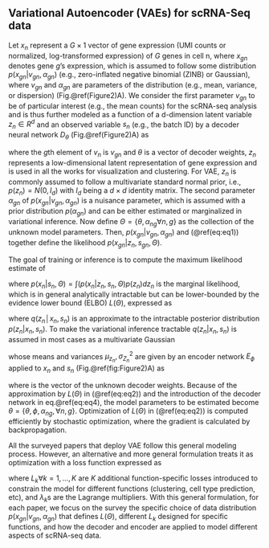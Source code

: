 
## Variational Autoencoder (VAEs) for scRNA-Seq data {#ch-3-1}


Let $x_{n}$ represent a $G \times 1$ vector of gene expression (UMI counts or normalized, log-transformed expression) of $G$ genes in cell n, where $x_{gn}$ denotes gene $g$’s expression,  which is assumed to follow some distribution $p(x_{gn} \vert v_{gn}, \alpha_{gn} )$ (e.g., zero-inflated negative binomial (ZINB) or Gaussian), where $v_{gn}$ and $\alpha_{gn}$ are parameters of the distribution (e.g., mean, variance, or dispersion) (Fig.\@ref(Figure2)A). We consider the first parameter $v_{gn}$ to be of particular interest (e.g., the mean counts) for the scRNA-seq analysis and is thus further modeled as a function of a d-dimension latent variable $z_{n} \in R^{d}$ and an observed variable $s_{n}$ (e.g., the batch ID) by a decoder neural network $D_{\theta}$ (Fig.\@ref(Figure2)A) as

\begin{equation}
v_{n} = D_{\theta}(z_{n}, s_{n}) (\#eq:eq1)
\end{equation}



where the $g$th element of $v_{n}$ is $v_{gn}$ and $\theta$ is a vector of decoder weights, $z_{n}$ represents a low-dimensional latent representation of gene expression and is used in all the works for visualization and clustering.  For VAE, $z_{n}$ is commonly assumed to follow a multivariate standard normal prior, i.e., $p(z_{n})=N(0,I_{d})$ with $I_{d}$ being a $d \times d$ identity matrix. The second parameter $\alpha_{gn}$ of $p(x_{gn} \vert v_{gn}, \alpha_{gn})$ is a nuisance parameter, which is assumed with a prior distribution $p(\alpha_{gn})$ and can be either estimated or marginalized in variational inference. Now define $\Theta=\{\theta, \alpha_{ng}\forall{n},g\}$ as the collection of the unknown model parameters. Then, $p(x_{gn} \vert v_{gn}, \alpha_{gn})$ and (\@ref(eq:eq1)) together define the likelihood $p(x_{gn} \vert z_{n}, s_{gn}, \Theta)$.

The goal of training or inference is to compute the maximum likelihood estimate of \Theta 

\begin{equation}
    \hat{\Theta}_{ML} = argmax_{\Theta}\sum_{n=1}^{N}\log(x_{n} \vert s_{n},\Theta) \approx argmax_{\Theta}\sum_{n=1}^{N}\textit{L}(\Theta) (\#eq:eq2)
\end{equation}

where $p(x_{n}\vert s_{n},\Theta)=\int(p(x_{n} \vert z_{n}, s_{n}, \Theta)p(z_{n})\textit{d}z_{n}$ is the marginal likelihood, which is in general analytically intractable but can be lower-bounded by the evidence lower bound (ELBO) $\textit{L}(\Theta)$, expressed as

\begin{equation}
  \textit{L}(\Theta) = E_{q(z_{n} \vert x_{n},s_{n}, \Theta)}[\log{p(x_{n}\vert z_{n},s_{n}, \Theta)}] - D_{KL}[q(z_{n}\vert x_{n},s_{n},\Theta)\|p(z_{n})] (\#eq:eq3)
\end{equation}


where $q(z_{n}│x_{n},s_{n})$ is an approximate to the intractable posterior distribution $p(z_{n}\vert x_{n},s_{n})$. To make the variational inference tractable $q(z_{n}\vert x_{n},s_{n})$ is assumed in most cases as a multivariate Gaussian  

\begin{equation}
  q(z_{n} \vert x_{n},s_{n})= N(\mu_{z_{n}},diag({\sigma_{Z_{n}}}^2)) (\#eq:eq4)
\end{equation}


whose means and variances ${\mu_{z_{n}},{\sigma_{Z_{n}}}^2}$ are given by an encoder network $E_{\phi}$ applied to $x_{n}$ and $s_{n}$ (Fig.\@ref(fig:Figure2)A) as


\begin{equation}
   {\mu_{z_{n}},{\sigma_{Z_{n}}}^2} = E_{\phi}(x_{n},s_{n}) (\#eq:eq5)
\end{equation}


where \pi is the vector of the unknown decoder weights. Because of the approximation by $\textit{L}(\Theta)$ in (\@ref(eq:eq2)) and the introduction of the decoder network in eq.\@ref(eq:eq4), the model parameters to be estimated become $\theta=\{ \theta,\phi, \alpha_{ng}, \forall{n}, g \}$. Optimization of $\textit{L}(\Theta)$ in (\@ref(eq:eq2)) is computed efficiently by stochastic optimization, where the gradient is calculated by backpropagation.


All the surveyed papers that deploy VAE follow this general modeling process. However, an alternative and more general formulation treats it as optimization with a loss function expressed as 

\begin{equation}
L(\Theta) = - L(\Theta) + \sum_{k=1}^{K}\lambda_{k}L_{k}(\Theta)(\#eq:eq6)
\end{equation}


where  $L_{k}\forall{k}=1,…,K$ are $K$ additional function-specific losses introduced to constrain the model for different functions (clustering, cell type prediction, etc), and $\lambda_{k}$s are the Lagrange multipliers. With this general formulation, for each paper, we focus on the survey the specific choice of data distribution $p(x_{gn} \vert v_{gn},\alpha_{gn})$ that defines $L(\Theta)$, different $L_{k}$ designed for specific functions, and how the decoder and encoder are applied to model different aspects of scRNA-seq data.













